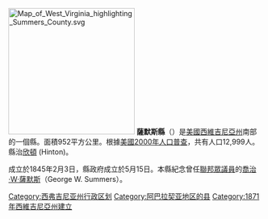{{noteTA
|T=zh-hans:萨默斯县 (西弗吉尼亚州);zh-hk:薩默斯縣 (西維珍尼亞州);zh-tw:薩默斯郡 (西維吉尼亞州);
}}
[[File:Map_of_West_Virginia_highlighting_Summers_County.svg|250px]]
'''薩默斯縣'''（{{lang-en|Summers County}}）是[[美國|美國]][[西維吉尼亞州|西維吉尼亞州]]南部的一個縣。面積952平方公里。根據[[美國2000年人口普查|美國2000年人口普查]]，共有人口12,999人。縣治[[欣頓_(西維吉尼亞州)|欣頓]] (Hinton)。

成立於1845年2月3日，縣政府成立於5月15日。本縣紀念曾任[[美國眾議院|聯邦眾議員]]的[[喬治·W·薩默斯|喬治·W·薩默斯]]（George W. Summers）。

{{Authority control}}

{{DEFAULTSORT:Summers County}}
[[Category:西弗吉尼亚州行政区划|Category:西弗吉尼亚州行政区划]]
[[Category:阿巴拉契亚地区的县|Category:阿巴拉契亚地区的县]]
[[Category:1871年西維吉尼亞州建立|Category:1871年西維吉尼亞州建立]]

{{WestVirginia-geo-stub}}